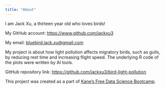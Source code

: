 ```yaml
---
title: "About"
---
```


I am Jack Xu, a thirteen year old who loves birds!

My GitHub account: <https://www.github.com/jackxu3>

My email: <bluebird.jack.xu@gmail.com>

My project is about how light pollution affects migratory birds, such as gulls, by reducing rest time and increasing flight speed. The underlying R code of the plots were written by AI tools.

GitHub repository link: <https://github.com/jackxu3/bird-light-pollution>

This project was created as a part of [Kane's Free Data Science Bootcamp](https://bootcamp.davidkane.info/).
